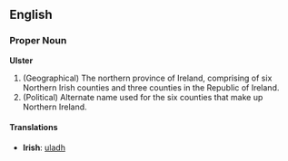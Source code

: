 ==English==

===Proper Noun===
'''Ulster'''
#(Geographical) The northern province of Ireland, comprising of six Northern Irish counties and three counties in the Republic of Ireland.
#(Political) Alternate name used for the six counties that make up Northern Ireland.
<P>{{wikipedia}}

====Translations====
*'''Irish''': [[uladh]]